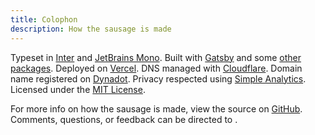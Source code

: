 ```yaml
---
title: Colophon
description: How the sausage is made
---
```


Typeset in [Inter](https://rsms.me/inter) and [JetBrains Mono](https://www.jetbrains.com/lp/mono/). Built with [Gatsby](https://gatsbyjs.org) and some [other packages](https://github.com/tmm/www/blob/master/package.json). Deployed on [Vercel](https://vercel.com). DNS managed with [Cloudflare](https://cloudflare.com). Domain name registered on [Dynadot](https://www.dynadot.com). Privacy respected using [Simple Analytics](https://simpleanalytics.com). Licensed under the [MIT License](https://github.com/tmm/www/blob/master/.github/LICENSE.md).

For more info on how the sausage is made, view the source on [GitHub](https://github.com/tmm/www). Comments, questions, or feedback can be directed to <CopyEmailButton />.
